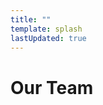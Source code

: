 ```yaml
---
title: ""
template: splash
lastUpdated: true
---
```



<h1 class='text-center'>Our Team</h1>

<Sidekick
  title='Daniel Chae'
  description="Full-stack developer passionate about creating scalable web applications with modern technologies. Specializes in React, Node.js, and cloud architecture. <br><br><a href='https://github.com/dchae'>GitHub</a> • <a href='https://www.linkedin.com/in/danieljchae/'>LinkedIn</a>"
  image='https://placehold.co/600x400/4f46e5/ffffff?text=Daniel+Chae'
/>

<Sidekick
  title='Daniel Singer'
  description="Backend engineer expert in server-side development and database optimization. Focuses on building robust APIs and scalable backend systems. <br><br><a href='https://github.com/dan-singer-aus'>GitHub</a> • <a href='https://www.linkedin.com/in/daniel-singer-aus'>LinkedIn</a>"
  image='https://placehold.co/600x400/059669/ffffff?text=Daniel+Singer'
  reversed={true}
/>

<Sidekick
  title='Dominique Morales Perez'
  description="UI/UX designer focused on user experience and interface design. Specializes in creating intuitive and visually appealing digital experiences. <br><br><a href='https://github.com/dom-mp'>GitHub</a> • <a href='https://www.linkedin.com/in/dom-mp'>LinkedIn</a>"
  image='https://placehold.co/600x400/ec4899/ffffff?text=Dominique+MP'
/>

<Sidekick
  title='Jorge Arias'
  description="DevOps engineer and infrastructure specialist with expertise in cloud platforms. Ensures our applications run smoothly and scale efficiently. <br><br><a href='https://github.com/JorgeAndArias'>GitHub</a> • <a href='https://www.linkedin.com/in/jorgeandarias/'>LinkedIn</a>"
  image='https://placehold.co/600x400/f97316/ffffff?text=Jorge+Arias'
  reversed={true}
/>
